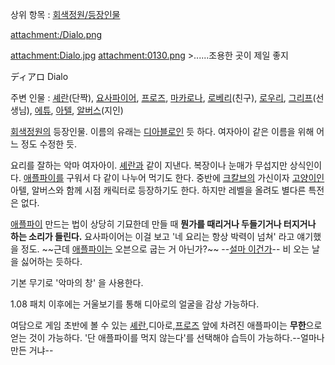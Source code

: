 상위 항목 : [[회색정원/등장인물]]

attachment:/Dialo.png

attachment:Dialo.jpg
attachment:0130.png
>......조용한 곳이 제일 좋지

ディアロ
Dialo

주변 인물 : [[셰란]](단짝), [[요사파이어]], [[프로즈]], [[마카로나]], [[로베리 프리저브|로베리]](친구), [[로우리]], [[그리프]](선생님), [[에튜]], [[아텔]], [[알버스(회색정원)|알버스]](지인)

[[회색정원]]의 등장인물. 이름의 유래는 [[디아블로]]인 듯 하다. 여자아이 같은 이름을 위해 어느 정도 수정한 듯.

요리를 잘하는 악마 여자아이. [[셰란]]과 같이 지낸다. 복장이나 눈매가 무섭지만 상식인이다. [[애플파이]]를 구워서 다 같이 나누어 먹기도 한다. 중반에 [[크칼브]]의 가신이자 [[고양이]]인 아텔, 알버스와 함께 시점 캐릭터로 등장하기도 한다. 하지만 레벨을 올려도 별다른 특전은 없다.

[[애플파이]] 만드는 법이 상당히 기묘한데 만들 때 '''뭔가를 때리거나 두들기거나 터지거나 하는 소리가 들린다.''' 요사파이어는 이걸 보고 '네 요리는 항상 박력이 넘쳐' 라고 얘기했을 정도. ~~근데 [[애플파이]]는 오븐으로 굽는 거 아닌가?~~ --[[Regular Ordinary Swedish Meal Time|설마 이건가]]-- 비 오는 날을 싫어하는 듯하다.

기본 무기로 '악마의 창' 을 사용한다.

1.08 패치 이후에는 거울보기를 통해 디아로의 얼굴을 감상 가능하다.

여담으로 게임 초반에 볼 수 있는 [[셰란]],디아로,[[프로즈]] 앞에 차려진 애플파이는 '''무한'''으로 얻는 것이 가능하다. '단 애플파이를 먹지 않는다'를 선택해야 습득이 가능하다.--얼마나 만든 거냐--

